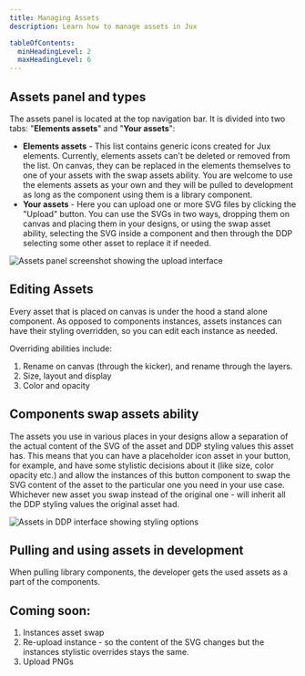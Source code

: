 ```yaml
---
title: Managing Assets
description: Learn how to manage assets in Jux

tableOfContents:
  minHeadingLevel: 2
  maxHeadingLevel: 6
---
```



## Assets panel and types

The assets panel is located at the top navigation bar. It is divided into two tabs: "**Elements assets**" and "**Your assets**":

- **Elements assets** - This list contains generic icons created for Jux elements. Currently, elements assets can't be deleted or removed from the list.  On canvas, they can be replaced in the elements themselves to one of your assets with the swap assets ability. You are welcome to use the elements assets as your own and they will be pulled to development as long as the component using them is a library component.
- **Your assets** - Here you can upload one or more SVG files by clicking the "Upload" button. You can use the SVGs in two ways, dropping them on canvas and placing them in your designs, or using the swap asset ability, selecting the SVG inside a component and then through the DDP selecting some other asset to replace it if needed.
    
<Image src={assetsPanel} alt="Assets panel screenshot showing the upload interface" />

## Editing Assets

Every asset that is placed on canvas is under the hood a stand alone component. As opposed to components instances, assets instances can have their styling overridden, so you can edit each instance as needed.  

Overriding abilities include: 

1. Rename on canvas (through the kicker), and rename through the layers. 
2. Size, layout and display
3. Color and opacity 

## Components swap assets ability

The assets you use in various places in your designs allow a separation of the actual content of the SVG of the asset and DDP styling values this asset has. This means that you can have a placeholder icon asset in your button, for example, and have some stylistic decisions about it (like size, color opacity etc.) and allow the instances of this button component to swap the SVG content of the asset to the particular one you need in your use case. Whichever new asset you swap instead of the original one - will inherit all the DDP styling values the original asset had. 

<Image src={assetsInDDP} alt="Assets in DDP interface showing styling options" />

## Pulling and using assets in development

When pulling library components, the developer gets the used assets as a part of the components.

## Coming soon:

1. Instances asset swap
2. Re-upload instance - so the content of the SVG changes but the instances stylistic overrides stays the same. 
3. Upload PNGs